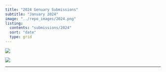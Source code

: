 ```yaml
---
title: "2024 Genuary Submissions"
subtitle: "January 2024"
image: "../repo_images/2024.png"
listing:
  contents: "submissions/2024"
  sort: "date"
  type: grid
---
```


```{=html}
<style>
#title-block-header > div.quarto-title > h1{
  visibility: hidden;
}

body{
overflow-x: hidden;
}

#quarto-margin-sidebar{
  max-width: 0vw;
}

#quarto-document-content{
  width: 110%;
}
</style>
```
![](/repo_images/banner.png){fig-alt="Genuary Submissions" fig-align="center"}

![](/repo_images/2024_banner.png){fig-alt="January 2024" fig-align="center"}

------------------------------------------------------------------------
